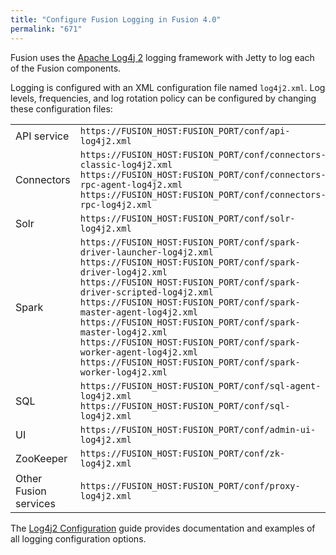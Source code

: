 ```yaml
---
title: "Configure Fusion Logging in Fusion 4.0"
permalink: "671"
---
```


Fusion uses the [Apache Log4j 2](http://logging.apache.org/log4j/2.x/manual/index.html) logging framework with Jetty to log each of the Fusion components.

Logging is configured with an XML configuration file named `log4j2.xml`. Log levels, frequencies, and log rotation policy can be configured by changing these configuration files:

|  |  |
| --- | --- |
| API service | `https://FUSION_HOST:FUSION_PORT/conf/api-log4j2.xml` |
| Connectors | `https://FUSION_HOST:FUSION_PORT/conf/connectors-classic-log4j2.xml`  `https://FUSION_HOST:FUSION_PORT/conf/connectors-rpc-agent-log4j2.xml`  `https://FUSION_HOST:FUSION_PORT/conf/connectors-rpc-log4j2.xml` |
| Solr | `https://FUSION_HOST:FUSION_PORT/conf/solr-log4j2.xml` |
| Spark | `https://FUSION_HOST:FUSION_PORT/conf/spark-driver-launcher-log4j2.xml`  `https://FUSION_HOST:FUSION_PORT/conf/spark-driver-log4j2.xml`  `https://FUSION_HOST:FUSION_PORT/conf/spark-driver-scripted-log4j2.xml`  `https://FUSION_HOST:FUSION_PORT/conf/spark-master-agent-log4j2.xml`  `https://FUSION_HOST:FUSION_PORT/conf/spark-master-log4j2.xml`  `https://FUSION_HOST:FUSION_PORT/conf/spark-worker-agent-log4j2.xml`  `https://FUSION_HOST:FUSION_PORT/conf/spark-worker-log4j2.xml` |
| SQL | `https://FUSION_HOST:FUSION_PORT/conf/sql-agent-log4j2.xml`  `https://FUSION_HOST:FUSION_PORT/conf/sql-log4j2.xml` |
| UI | `https://FUSION_HOST:FUSION_PORT/conf/admin-ui-log4j2.xml` |
| ZooKeeper | `https://FUSION_HOST:FUSION_PORT/conf/zk-log4j2.xml` |
| Other Fusion services | `https://FUSION_HOST:FUSION_PORT/conf/proxy-log4j2.xml` |

The [Log4j2 Configuration](http://logging.apache.org/log4j/2.x/manual/configuration.html) guide provides documentation and examples of all logging configuration options.